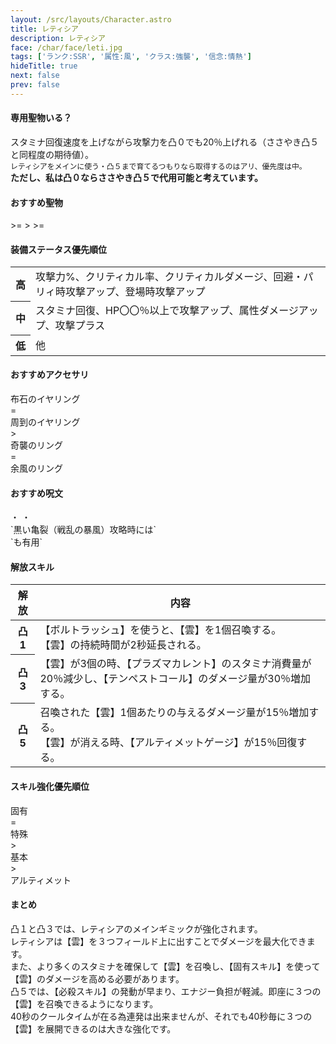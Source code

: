 ```yaml
---
layout: /src/layouts/Character.astro
title: レティシア
description: レティシア
face: /char/face/leti.jpg
tags: ['ランク:SSR', '属性:風', 'クラス:強襲', '信念:情熱']
hideTitle: true
next: false
prev: false
---
```


#### 専用聖物いる？
スタミナ回復速度を上げながら攻撃力を凸０でも20％上げれる（ささやき凸５と同程度の期待値）。<br/>
`レティシアをメインに使う・凸５まで育てるつもりなら取得するのはアリ、優先度は中。`<br/>
**ただし、私は凸０ならささやき凸５で代用可能と考えています。**

#### おすすめ聖物
<div className={'flex gap-2'}>
  <RelicIcon rank={'SSR'} name={'専用'}/>
  <span> >= </span>
  <RelicIcon rank={'SR'} name={'混沌のささやき'}/>
  <span> > </span>
  <RelicIcon rank={'SR'} name={'ネエシスの執行'}/>
  <span> >= </span>
  <RelicIcon rank={'SR'} name={'謀略の茶碗'}/>
</div>

#### 装備ステータス優先順位
<table>
  <tbody>
  <tr>
    <th>高</th>
    <td>
      攻撃力%、クリティカル率、クリティカルダメージ、回避・パリィ時攻撃アップ、登場時攻撃アップ
    </td>
  </tr>
  <tr>
    <th>中</th>
    <td>
      スタミナ回復、HP〇〇％以上で攻撃アップ、属性ダメージアップ、攻撃プラス
    </td>
  </tr>
  <tr>
    <th>低</th>
    <td>
      他
    </td>
  </tr>
  </tbody>
</table>

#### おすすめアクセサリ
<div className={'flex gap-2'}>
  <div className="n-relic-chip">布石のイヤリング</div>
  <span> = </span>
  <div className="n-relic-chip">周到のイヤリング</div>
  <span> > </span>
  <div className="n-relic-chip">奇襲のリング</div>
  <span> = </span>
  <div className="n-relic-chip">余風のリング</div>
</div>

#### おすすめ呪文
<div className={'relative flex gap-2'}>
  <span className={'flex flex-row gap-2'}>
    <SpellIcon type="deer" count={2}/>
    <SpellIcon type="marksman" count={2}/>
  </span>
  <span> ・ </span>
  <span className={'flex flex-row gap-2'}>
    <SpellIcon type="archer" count={2}/>
    <SpellIcon type="deer" count={2}/>
  </span>
  <span> ・ </span>
  <span className={'flex flex-row gap-2'}>
    <SpellIcon type="wolf" count={2}/>
    <SpellIcon type="marksman" count={2}/>
  </span>
</div>
<div className={'flex flex-row gap-2'}>
  <div>`黒い亀裂（戦乱の暴風）攻略時には`</div>
  <SpellIcon type="archer" count={4}/>
  <div>`も有用`</div>
</div>

#### 解放スキル
<table>
  <thead>
  <tr>
    <th style={{minWidth: '50px'}}>解放</th>
    <th>内容</th>
  </tr>
  </thead>
  <tbody>
  <tr>
    <th>凸1</th>
    <td>
      【ボルトラッシュ】を使うと、【雲】を1個召喚する。<br/>
      【雲】の持続時間が2秒延長される。
    </td>
  </tr>
  <tr>
    <th>凸3</th>
    <td>
      【雲】が3個の時、【プラズマカレント】のスタミナ消費量が20％減少し、【テンペストコール】のダメージ量が30％増加する。
    </td>
  </tr>
  <tr>
    <th>凸5</th>
    <td>
      召喚された【雲】1個あたりの与えるダメージ量が15％増加する。<br/>
      【雲】が消える時、【アルティメットゲージ】が15％回復する。
    </td>
  </tr>
  </tbody>
</table>

#### スキル強化優先順位
<div className={'flex gap-2'}>
  <div className="n-relic-chip">固有</div>
  <span> = </span>
  <div className="n-relic-chip">特殊</div>
  <span> > </span>
  <div className="n-relic-chip">基本</div>
  <span> > </span>
  <div className="n-relic-chip">アルティメット</div>
</div>

#### まとめ
凸１と凸３では、レティシアのメインギミックが強化されます。<br/>
レティシアは【雲】を３つフィールド上に出すことでダメージを最大化できます。<br/>
また、より多くのスタミナを確保して【雲】を召喚し、【固有スキル】を使って【雲】のダメージを高める必要があります。<br/>
凸５では、【必殺スキル】の発動が早まり、エナジー負担が軽減。即座に３つの【雲】を召喚できるようになります。<br/>
40秒のクールタイムが在る為連発は出来ませんが、それでも40秒毎に３つの【雲】を展開できるのは大きな強化です。